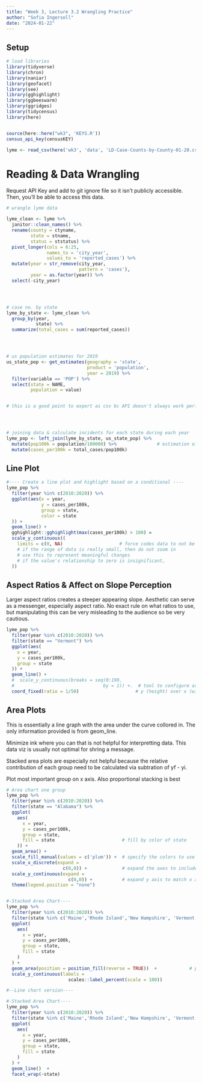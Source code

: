 ```yaml
---
title: "Week 3, Lecture 3.2 Wrangling Practice"
author: "Sofia Ingersoll"
date: "2024-01-22"
---
```


## Setup

```r
# load libraries
library(tidyverse)
library(chron)
library(naniar)
library(geofacet)
library(see)
library(gghighlight)
library(ggbeeswarm)
library(ggridges)
library(tidycensus)
library(here)


source(here::here("wk3", 'KEYS.R'))
census_api_key(censusKEY)

lyme <- read_csv(here('wk3', 'data', 'LD-Case-Counts-by-County-01-20.csv'))
```

# Reading & Data Wrangling

Request API Key and add to git ignore file so it isn't publicly accessible. Then, you'll be able to access this data.
```r

# wrangle lyme data

lyme_clean <- lyme %>% 
  janitor::clean_names() %>% 
  rename(county = ctyname, 
         state = stname,
         status = ststatus) %>% 
  pivot_longer(cols = 6:25,
               names_to = 'city_year',
               values_to = 'reported_cases') %>% 
  mutate(year = str_remove(city_year,
                           pattern = 'cases'),
         year = as.factor(year)) %>% 
  select(-city_year)




# case no. by state
lyme_by_state <- lyme_clean %>% 
  group_by(year,
           state) %>% 
  summarize(total_cases = sum(reported_cases))




# us population estimates for 2019
us_state_pop <- get_estimates(geography = 'state',
                              product = 'population',
                              year = 2019) %>% 
  filter(variable == 'POP') %>% 
  select(state = NAME,
         population = value)                            


# this is a good point to export as csv bc API doesn't always work perfectly.




# joining data & calculate incidents for each state during each year
lyme_pop <- left_join(lyme_by_state, us_state_pop) %>% 
  mutate(pop100k = population/100000) %>%               # estimation of population for every 100k ppl
  mutate(cases_per100k = total_cases/pop100k)
```


## Line Plot

```r
#---- Create a line plot and highlight based on a conditional ----
lyme_pop %>% 
  filter(year %in% c(2010:2020)) %>% 
  ggplot(aes(x = year,
             y = cases_per100k,
             group = state,
             color = state
  )) +
  geom_line() +
  gghighlight::gghighlight(max(cases_per100k) > 100) =
  scale_y_continuous((
    limits = c(0, NA)                     # force codes data to not be by position rather than length
    # if the range of data is really small, then do not zoom in
    # use this to represent meaningful changes
    # if the value's relationship to zero is insignificant,                                                 there is no need to force a zoom in
  ))
```


## Aspect Ratios & Affect on Slope Perception

Larger aspect ratios creates a steeper appearing slope. Aesthetic can serve as a messenger, especially aspect ratio. No exact rule on what ratios to use, but manipulating this can be very misleading to the audience so be very cautious.

```r
lyme_pop %>% 
  filter(year %in% c(2010:2020)) %>% 
  filter(state == "Vermont") %>% 
  ggplot(aes(
    x = year,
    y = cases_per100k,
    group = state
  )) +
  geom_line() +
  #  scale_y_continuous(breaks = seq(0:190,
  #                                 by = 1)) +.  # tool to configure aspect ratio, play around with                                                      ratio in coord_fixed function below
  coord_fixed(ratio = 1/50)                     # y (height) over x (width)

```


## Area Plots

This is essentially a line graph with the area under the curve collored in. The only information provided is from geom_line. 

Minimize ink where you can that is not helpful for interpretting data. This data viz is usually not optimal for shring a message.

Stacked area plots are especially not helpful because the relative contribution of each group need to be calculated via subtration of yf - yi. 

Plot most important group on x axis. Also proportional stacking is best


```r
# Area chart one group
lyme_pop %>% 
  filter(year %in% c(2010:2020)) %>% 
  filter(state == "Alabama") %>% 
  ggplot(
    aes(
      x = year,
      y = cases_per100k,
      group = state,
      fill = state                         # fill by color of state
    )) +
  geom_area() +
  scale_fill_manual(values = c('plum')) +  # specify the colors to use for fill 
  scale_x_discrete(expand = 
                     c(0,0)) +             # expand the axes to include 0 on the x  axis  
  scale_y_continuous(expand =
                       c(0,0)) +           # expand y axis to match x axis
  theme(legend.position = "none")


#-Stacked Area Chart----
lyme_pop %>% 
  filter(year %in% c(2010:2020)) %>% 
  filter(state %in% c('Maine','Rhode Island','New Hampshire', 'Vermont')) %>% 
  ggplot(
    aes(
      x = year,
      y = cases_per100k,
      group = state,
      fill = state
    )
  ) +
  geom_area(position = position_fill(reverse = TRUE))  +            # proportional area stacking. Puts on a 100% scale for                                                  group contribution
  scale_y_continuous(labels = 
                       scales::label_percent(scale = 100))

#--Line chart version----

#-Stacked Area Chart----
lyme_pop %>% 
  filter(year %in% c(2010:2020)) %>% 
  filter(state %in% c('Maine','Rhode Island','New Hampshire', 'Vermont')) %>% 
  ggplot(
    aes(
      x = year,
      y = cases_per100k,
      group = state,
      fill = state
    )
  ) +
  geom_line()  +
  facet_wrap(~state)
```




